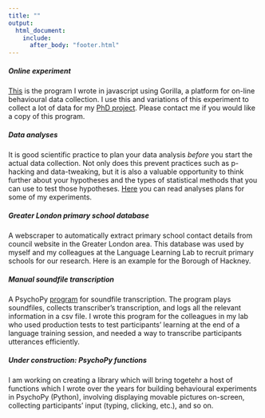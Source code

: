 ```yaml
---
title: ""
output:
  html_document:
    include:
      after_body: "footer.html"
---
```

    
<link rel="stylesheet" href="styles.css" type="text/css">

##### __Online experiment__
[This](https://gorilladev.azurewebsites.net/articles/published/discrimination-learning-vujovic-2018) is the program I wrote in javascript using Gorilla, a platform for on-line behavioural data collection. I use this and variations of this experiment to collect a lot of data for my [PhD project](https://masavujovic.github.io/research.htm). Please contact me if you would like a copy of this program.

##### __Data analyses__
It is good scientific practice to plan your data analysis _before_ you start the actual data collection. Not only does this prevent practices such as p-hacking and data-tweaking, but it is also a valuable opportunity to think further about your hypotheses and the types of statistical methods that you can use to test those hypotheses. [Here](https://rpubs.com/MasaVujovic) you can read analyses plans for some of my experiments.

##### __Greater London primary school database__
A webscraper to automatically extract primary school contact details from council website in the Greater London area. This database was used by myself and my colleagues at the Language Learning Lab to recruit primary schools for our research. Here is an example for the Borough of Hackney.

##### __Manual soundfile transcription__
A PsychoPy [program](https://github.com/masavujovic/transcribe) for soundfile transcription. The program plays soundfiles, collects transcriber's transcription, and logs all the relevant information in a csv file. I wrote this program for the colleagues in my lab who used production tests to test participants' learning at the end of a language training session, and needed a way to transcribe participants utterances efficiently.

##### __Under construction: PsychoPy functions__
I am working on creating a library which will bring togetehr a host of functions which I wrote over the years for building behavioural experiments in PsychoPy (Python), involving displaying movable pictures on-screen, collecting participants' input (typing, clicking, etc.), and so on.


